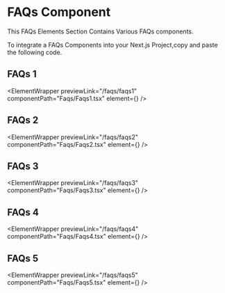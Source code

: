 
# FAQs Component

This FAQs Elements Section Contains Various FAQs components.

To integrate a FAQs Components into your Next.js Project,copy and paste the following code.

## FAQs 1

<ElementWrapper
  previewLink="/faqs/faqs1"
  componentPath="Faqs/Faqs1.tsx"
  element={<Faqs1 />}
/>

## FAQs 2

<ElementWrapper
  previewLink="/faqs/faqs2"
  componentPath="Faqs/Faqs2.tsx"
  element={<Faqs2 />}
/>

## FAQs 3

<ElementWrapper
  previewLink="/faqs/faqs3"
  componentPath="Faqs/Faqs3.tsx"
  element={<Faqs3 />}
/>

## FAQs 4

<ElementWrapper
  previewLink="/faqs/faqs4"
  componentPath="Faqs/Faqs4.tsx"
  element={<Faqs4 />}
/>

## FAQs 5

<ElementWrapper
  previewLink="/faqs/faqs5"
  componentPath="Faqs/Faqs5.tsx"
  element={<Faqs5 />}
/>

